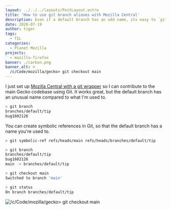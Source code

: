 ```yaml
---
layout: ../../../layouts/PostLayout.astro
title: 'How to use git branch aliases with Mozilla Central'
description: Even if a default branch has an odd name, its easy to `git checkout main`.
date: 2020-07-19
author: tiger
tags:
  - TIL
categories:
  - Planet Mozilla
projects:
  - mozilla-firefox
banner: ./carbon.png
banner_alt: >
  /c/Code/mozilla/gecko> git checkout main
---
```



I just set up [Mozilla Central with a git wrapper](https://github.com/glandium/git-cinnabar/wiki/Mozilla:-A-git-workflow-for-Gecko-development) so I can contribute to the main Gecko codebase using Git. It works great, but the default branch has an unusual name compared to what I'm used to.

```sh
> git branch
branches/default/tip
bug1602126
```

You can create symbolic references in Git, so that the default branch has a name you're used to.

```sh
> git symbolic-ref refs/heads/main refs/heads/branches/default/tip

> git branch
branches/default/tip
bug1602126
main -> branches/default/tip

> git checkout main
Switched to branch 'main'

> git status
On branch branches/default/tip
```

![/c/Code/mozilla/gecko> git checkout main](./carbon.png)

